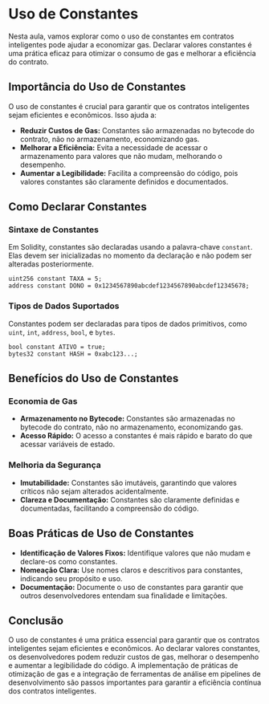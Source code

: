 # Uso de Constantes

Nesta aula, vamos explorar como o uso de constantes em contratos inteligentes pode ajudar a economizar gas. Declarar valores constantes é uma prática eficaz para otimizar o consumo de gas e melhorar a eficiência do contrato.

## Importância do Uso de Constantes

O uso de constantes é crucial para garantir que os contratos inteligentes sejam eficientes e econômicos. Isso ajuda a:

- **Reduzir Custos de Gas:** Constantes são armazenadas no bytecode do contrato, não no armazenamento, economizando gas.
- **Melhorar a Eficiência:** Evita a necessidade de acessar o armazenamento para valores que não mudam, melhorando o desempenho.
- **Aumentar a Legibilidade:** Facilita a compreensão do código, pois valores constantes são claramente definidos e documentados.

## Como Declarar Constantes

### Sintaxe de Constantes

Em Solidity, constantes são declaradas usando a palavra-chave `constant`. Elas devem ser inicializadas no momento da declaração e não podem ser alteradas posteriormente.

```solidity
uint256 constant TAXA = 5;
address constant DONO = 0x1234567890abcdef1234567890abcdef12345678;
```

### Tipos de Dados Suportados

Constantes podem ser declaradas para tipos de dados primitivos, como `uint`, `int`, `address`, `bool`, e `bytes`.

```solidity
bool constant ATIVO = true;
bytes32 constant HASH = 0xabc123...;
```

## Benefícios do Uso de Constantes

### Economia de Gas

- **Armazenamento no Bytecode:** Constantes são armazenadas no bytecode do contrato, não no armazenamento, economizando gas.
- **Acesso Rápido:** O acesso a constantes é mais rápido e barato do que acessar variáveis de estado.

### Melhoria da Segurança

- **Imutabilidade:** Constantes são imutáveis, garantindo que valores críticos não sejam alterados acidentalmente.
- **Clareza e Documentação:** Constantes são claramente definidas e documentadas, facilitando a compreensão do código.

## Boas Práticas de Uso de Constantes

- **Identificação de Valores Fixos:** Identifique valores que não mudam e declare-os como constantes.
- **Nomeação Clara:** Use nomes claros e descritivos para constantes, indicando seu propósito e uso.
- **Documentação:** Documente o uso de constantes para garantir que outros desenvolvedores entendam sua finalidade e limitações.

## Conclusão

O uso de constantes é uma prática essencial para garantir que os contratos inteligentes sejam eficientes e econômicos. Ao declarar valores constantes, os desenvolvedores podem reduzir custos de gas, melhorar o desempenho e aumentar a legibilidade do código. A implementação de práticas de otimização de gas e a integração de ferramentas de análise em pipelines de desenvolvimento são passos importantes para garantir a eficiência contínua dos contratos inteligentes.
